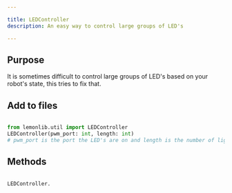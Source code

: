 ```yaml
---

title: LEDController
description: An easy way to control large groups of LED's

---
```


## Purpose
It is sometimes difficult to control large groups of LED's based on your robot's state, this tries to fix that.

## Add to files
```py

from lemonlib.util import LEDController
LEDController(pwm_port: int, length: int)
# pwm_port is the port the LED's are on and length is the number of lights
```

## Methods
```py

LEDController.

```